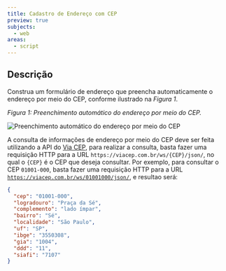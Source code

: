 ```yaml
---
title: Cadastro de Endereço com CEP
preview: true
subjects:
  - web
areas:
  - script
---
```



## Descrição

Construa um formulário de endereço que preencha automaticamente o endereço por meio do CEP, conforme ilustrado na _Figura 1_.

_Figura 1: Preenchimento automático do endereço por meio do CEP._

<Image
  src={layout}
  alt="Preenchimento automático do endereço por meio do CEP"
  class="border p-4"
/>

A consulta de informações de endereço por meio do CEP deve ser feita utilizando a API do [Via CEP](https://viacep.com.br), para realizar a consulta, basta fazer uma requisição HTTP para a URL `https://viacep.com.br/ws/{CEP}/json/`, no qual o `{CEP}` é o CEP que deseja consultar. Por exemplo, para consultar o CEP `01001-000`, basta fazer uma requisição HTTP para a URL [`https://viacep.com.br/ws/01001000/json/`](https://viacep.com.br/ws/01001000/json/), e resultao será:

```json
{
  "cep": "01001-000",
  "logradouro": "Praça da Sé",
  "complemento": "lado ímpar",
  "bairro": "Sé",
  "localidade": "São Paulo",
  "uf": "SP",
  "ibge": "3550308",
  "gia": "1004",
  "ddd": "11",
  "siafi": "7107"
}
```
